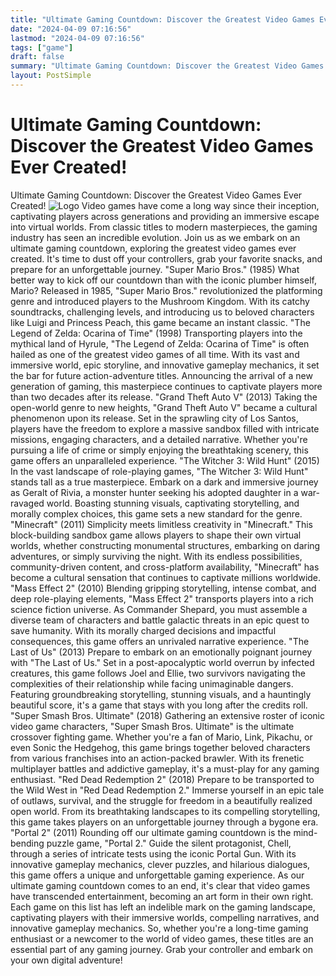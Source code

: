 ```yaml
---
title: "Ultimate Gaming Countdown: Discover the Greatest Video Games Ever Created!"
date: "2024-04-09 07:16:56"
lastmod: "2024-04-09 07:16:56"
tags: ["game"]
draft: false
summary: "Ultimate Gaming Countdown: Discover the Greatest Video Games Ever Created!"
layout: PostSimple
---
```

# Ultimate Gaming Countdown: Discover the Greatest Video Games Ever Created!
Ultimate Gaming Countdown: Discover the Greatest Video Games Ever Created!
<img alt="Logo" src="https://cdn.seniorsselection.com/src_image/898f00148bd58e14c803d7edd69b6d25.webp"/>
Video games have come a long way since their inception, captivating players across generations and providing an immersive escape into virtual worlds. From classic titles to modern masterpieces, the gaming industry has seen an incredible evolution. Join us as we embark on an ultimate gaming countdown, exploring the greatest video games ever created. It's time to dust off your controllers, grab your favorite snacks, and prepare for an unforgettable journey.
"Super Mario Bros." (1985)
What better way to kick off our countdown than with the iconic plumber himself, Mario? Released in 1985, "Super Mario Bros." revolutionized the platforming genre and introduced players to the Mushroom Kingdom. With its catchy soundtracks, challenging levels, and introducing us to beloved characters like Luigi and Princess Peach, this game became an instant classic.
"The Legend of Zelda: Ocarina of Time" (1998)
Transporting players into the mythical land of Hyrule, "The Legend of Zelda: Ocarina of Time" is often hailed as one of the greatest video games of all time. With its vast and immersive world, epic storyline, and innovative gameplay mechanics, it set the bar for future action-adventure titles. Announcing the arrival of a new generation of gaming, this masterpiece continues to captivate players more than two decades after its release.
"Grand Theft Auto V" (2013)
Taking the open-world genre to new heights, "Grand Theft Auto V" became a cultural phenomenon upon its release. Set in the sprawling city of Los Santos, players have the freedom to explore a massive sandbox filled with intricate missions, engaging characters, and a detailed narrative. Whether you're pursuing a life of crime or simply enjoying the breathtaking scenery, this game offers an unparalleled experience.
"The Witcher 3: Wild Hunt" (2015)
In the vast landscape of role-playing games, "The Witcher 3: Wild Hunt" stands tall as a true masterpiece. Embark on a dark and immersive journey as Geralt of Rivia, a monster hunter seeking his adopted daughter in a war-ravaged world. Boasting stunning visuals, captivating storytelling, and morally complex choices, this game sets a new standard for the genre.
"Minecraft" (2011)
Simplicity meets limitless creativity in "Minecraft." This block-building sandbox game allows players to shape their own virtual worlds, whether constructing monumental structures, embarking on daring adventures, or simply surviving the night. With its endless possibilities, community-driven content, and cross-platform availability, "Minecraft" has become a cultural sensation that continues to captivate millions worldwide.
"Mass Effect 2" (2010)
Blending gripping storytelling, intense combat, and deep role-playing elements, "Mass Effect 2" transports players into a rich science fiction universe. As Commander Shepard, you must assemble a diverse team of characters and battle galactic threats in an epic quest to save humanity. With its morally charged decisions and impactful consequences, this game offers an unrivaled narrative experience.
"The Last of Us" (2013)
Prepare to embark on an emotionally poignant journey with "The Last of Us." Set in a post-apocalyptic world overrun by infected creatures, this game follows Joel and Ellie, two survivors navigating the complexities of their relationship while facing unimaginable dangers. Featuring groundbreaking storytelling, stunning visuals, and a hauntingly beautiful score, it's a game that stays with you long after the credits roll.
"Super Smash Bros. Ultimate" (2018)
Gathering an extensive roster of iconic video game characters, "Super Smash Bros. Ultimate" is the ultimate crossover fighting game. Whether you're a fan of Mario, Link, Pikachu, or even Sonic the Hedgehog, this game brings together beloved characters from various franchises into an action-packed brawler. With its frenetic multiplayer battles and addictive gameplay, it's a must-play for any gaming enthusiast.
"Red Dead Redemption 2" (2018)
Prepare to be transported to the Wild West in "Red Dead Redemption 2." Immerse yourself in an epic tale of outlaws, survival, and the struggle for freedom in a beautifully realized open world. From its breathtaking landscapes to its compelling storytelling, this game takes players on an unforgettable journey through a bygone era.
"Portal 2" (2011)
Rounding off our ultimate gaming countdown is the mind-bending puzzle game, "Portal 2." Guide the silent protagonist, Chell, through a series of intricate tests using the iconic Portal Gun. With its innovative gameplay mechanics, clever puzzles, and hilarious dialogues, this game offers a unique and unforgettable gaming experience.
As our ultimate gaming countdown comes to an end, it's clear that video games have transcended entertainment, becoming an art form in their own right. Each game on this list has left an indelible mark on the gaming landscape, captivating players with their immersive worlds, compelling narratives, and innovative gameplay mechanics. So, whether you're a long-time gaming enthusiast or a newcomer to the world of video games, these titles are an essential part of any gaming journey. Grab your controller and embark on your own digital adventure!
        